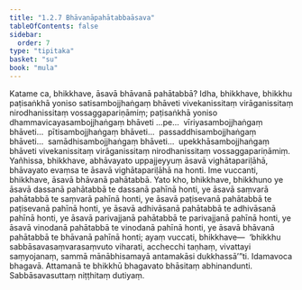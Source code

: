 ```yaml
---
title: "1.2.7 Bhāvanāpahātabbaāsava"
tableOfContents: false
sidebar:
  order: 7
type: "tipitaka"
basket: "su"
book: "mula"
---
```



<DynamicBreadcrumb />

<Division number="27" book="mula">

<Paragraph number="78" book="mula">
Katame ca, bhikkhave, āsavā bhāvanā pahātabbā? Idha, bhikkhave, bhikkhu paṭisaṅkhā yoniso satisambojjhaṅgaṃ bhāveti vivekanissitaṃ virāganissitaṃ nirodhanissitaṃ vossaggapariṇāmiṃ; paṭisaṅkhā yoniso dhammavicayasambojjhaṅgaṃ bhāveti …pe…  vīriyasambojjhaṅgaṃ bhāveti…  pītisambojjhaṅgaṃ bhāveti…  passaddhisambojjhaṅgaṃ bhāveti…  samādhisambojjhaṅgaṃ bhāveti…  upekkhāsambojjhaṅgaṃ bhāveti vivekanissitaṃ virāganissitaṃ nirodhanissitaṃ vossaggapariṇāmiṃ.
</Paragraph>

<Paragraph number="79" book="mula">
Yañhissa, bhikkhave, abhāvayato uppajjeyyuṃ āsavā vighātapariḷāhā, bhāvayato evaṃsa te āsavā vighātapariḷāhā na honti. Ime vuccanti, bhikkhave, āsavā bhāvanā pahātabbā.
</Paragraph>

</Division>
<Division number="28" book="mula">

<Paragraph number="80" book="mula">
Yato kho, bhikkhave, bhikkhuno ye āsavā dassanā pahātabbā te dassanā pahīnā honti, ye āsavā saṃvarā pahātabbā te saṃvarā pahīnā honti, ye āsavā paṭisevanā pahātabbā te paṭisevanā pahīnā honti, ye āsavā adhivāsanā pahātabbā te adhivāsanā pahīnā honti, ye āsavā parivajjanā pahātabbā te parivajjanā pahīnā honti, ye āsavā vinodanā pahātabbā te vinodanā pahīnā honti, ye āsavā bhāvanā pahātabbā te bhāvanā pahīnā honti; ayaṃ vuccati, bhikkhave—  ‘bhikkhu sabbāsavasaṃvarasaṃvuto viharati, acchecchi taṇhaṃ, vivattayi saṃyojanaṃ, sammā mānābhisamayā antamakāsi dukkhassā’”ti.
</Paragraph>

<Paragraph number="81" book="mula">
Idamavoca bhagavā. Attamanā te bhikkhū bhagavato bhāsitaṃ abhinandunti.

</Paragraph>
</Division>

<Paragraph number="82" type="center" book="mula">
Sabbāsavasuttaṃ niṭṭhitaṃ dutiyaṃ.
</Paragraph>